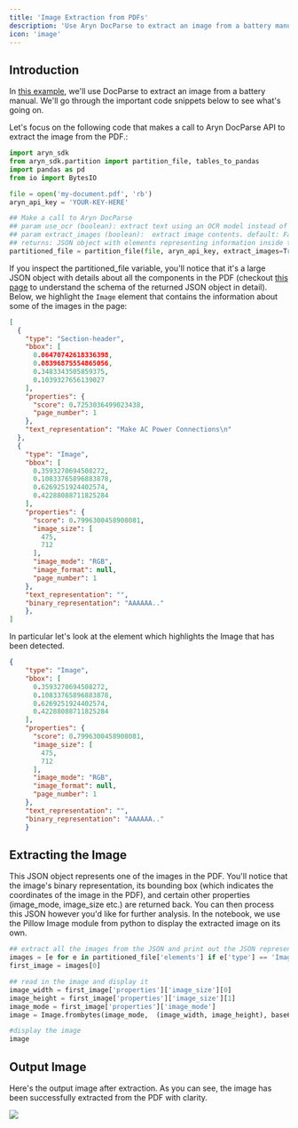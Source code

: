 ```yaml
---
title: 'Image Extraction from PDFs'
description: 'Use Aryn DocParse to extract an image from a battery manual'
icon: 'image'
---
```


## Introduction

In [this example](https://colab.research.google.com/drive/1n5zRm5hfHhxs7dA0FncC44VjlpiPJLWq?usp=sharing), we'll use DocParse to extract an image from a battery manual.  We'll go through the important code snippets below to see what's going on.

Let's focus on the following code that makes a call to Aryn DocParse API to extract the image from the PDF.: 
  
```python add_document.py
import aryn_sdk
from aryn_sdk.partition import partition_file, tables_to_pandas
import pandas as pd
from io import BytesIO

file = open('my-document.pdf', 'rb')
aryn_api_key = 'YOUR-KEY-HERE'

## Make a call to Aryn DocParse 
## param use_ocr (boolean): extract text using an OCR model instead of extracting embedded text in PDF. default: False
## param extract_images (boolean):  extract image contents. default: False
## returns: JSON object with elements representing information inside the PDF
partitioned_file = partition_file(file, aryn_api_key, extract_images=True, use_ocr=True)
```


If you inspect the partitioned_file variable, you'll notice that it's a large JSON object with details about all the components in the PDF (checkout [this page](./output_structure) to understand the schema of the returned JSON object in detail).  Below, we highlight  the `Image` element that contains the information about some of the images in the page: 

```json docparse_output.json
[
  {
    "type": "Section-header",
    "bbox": [
      0.06470742618336398,
      0.08396875554865056,
      0.3483343505859375,
      0.1039327656139027
    ],
    "properties": {
      "score": 0.7253036499023438,
      "page_number": 1
    },
    "text_representation": "Make AC Power Connections\n"
  },
  {
    "type": "Image",
    "bbox": [
      0.3593270694508272,
      0.10833765896883878,
      0.6269251924402574,
      0.42288088711825284
    ],
    "properties": {
      "score": 0.7996300458908081,
      "image_size": [
        475,
        712
      ],
      "image_mode": "RGB",
      "image_format": null,
      "page_number": 1
    },
    "text_representation": "",
    "binary_representation": "AAAAAA.."
    },
]
```

In particular let's look at the element which highlights the Image that has been detected. 

```json image_output.json
{
    "type": "Image",
    "bbox": [
      0.3593270694508272,
      0.10833765896883878,
      0.6269251924402574,
      0.42288088711825284
    ],
    "properties": {
      "score": 0.7996300458908081,
      "image_size": [
        475,
        712
      ],
      "image_mode": "RGB",
      "image_format": null,
      "page_number": 1
    },
    "text_representation": "",
    "binary_representation": "AAAAAA.."
    }
```

## Extracting the Image

This JSON object represents one of the images in the PDF. You'll notice that the image's binary representation, its bounding box (which indicates the coordinates of the image in the PDF), and certain other properties (image_mode, image_size etc.) are returned back. You can then process this JSON however you'd like for further analysis. In the notebook, we use the Pillow Image module from python to display the extracted image on its own. 

```python image_output.py
## extract all the images from the JSON and print out the JSON representation of the first image
images = [e for e in partitioned_file['elements'] if e['type'] == 'Image']
first_image = images[0]

## read in the image and display it
image_width = first_image['properties']['image_size'][0]
image_height = first_image['properties']['image_size'][1]
image_mode = first_image['properties']['image_mode']
image = Image.frombytes(image_mode,  (image_width, image_height), base64.b64decode(first_image['binary_representation']))

#display the image
image 
```
## Output Image

Here's the output image after extraction. As you can see, the image has been successfully extracted from the PDF with clarity.

<Frame>
  <img src="../images/board.png" />
</Frame>

